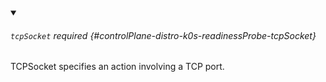 


<details className="config-field" data-expandable="true" open>
<summary>

###### `tcpSocket` <span className="config-field-required" data-required="false">required</span> <span className="config-field-type"></span> <span className="config-field-default"></span> <span className="config-field-enum"></span> {#controlPlane-distro-k0s-readinessProbe-tcpSocket}

TCPSocket specifies an action involving a TCP port.

</summary>

<PartialTcpsocketreference />


</details>
